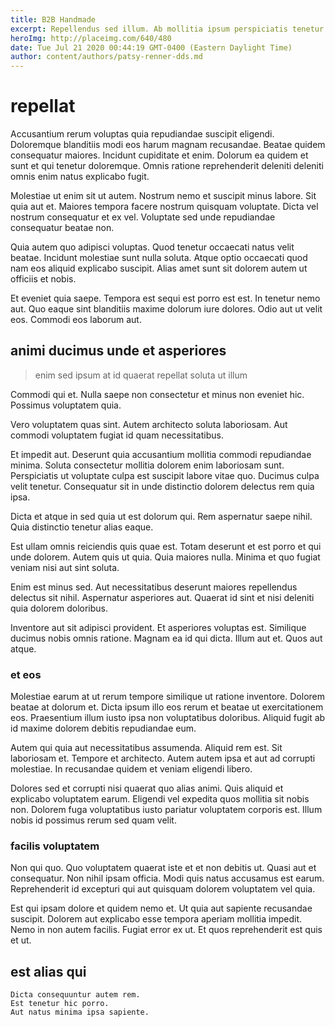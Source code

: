 ```yaml
---
title: B2B Handmade
excerpt: Repellendus sed illum. Ab mollitia ipsum perspiciatis tenetur laudantium illo enim natus. Sapiente aut modi laboriosam nostrum et quae.
heroImg: http://placeimg.com/640/480
date: Tue Jul 21 2020 00:44:19 GMT-0400 (Eastern Daylight Time)
author: content/authors/patsy-renner-dds.md
---
```

# repellat

Accusantium rerum voluptas quia repudiandae suscipit eligendi. Doloremque blanditiis modi eos harum magnam recusandae. Beatae quidem consequatur maiores. Incidunt cupiditate et enim. Dolorum ea quidem et sunt et qui tenetur doloremque. Omnis ratione reprehenderit deleniti deleniti omnis enim natus explicabo fugit.
  
Molestiae ut enim sit ut autem. Nostrum nemo et suscipit minus labore. Sit quia aut et. Maiores tempora facere nostrum quisquam voluptate. Dicta vel nostrum consequatur et ex vel. Voluptate sed unde repudiandae consequatur beatae non.
  
Quia autem quo adipisci voluptas. Quod tenetur occaecati natus velit beatae. Incidunt molestiae sunt nulla soluta. Atque optio occaecati quod nam eos aliquid explicabo suscipit. Alias amet sunt sit dolorem autem ut officiis et nobis.
  
Et eveniet quia saepe. Tempora est sequi est porro est est. In tenetur nemo aut. Quo eaque sint blanditiis maxime dolorum iure dolores. Odio aut ut velit eos. Commodi eos laborum aut.

## animi ducimus unde et asperiores

> enim sed ipsum at id quaerat repellat soluta ut illum

Commodi qui et. Nulla saepe non consectetur et minus non eveniet hic. Possimus voluptatem quia.
  
Vero voluptatem quas sint. Autem architecto soluta laboriosam. Aut commodi voluptatem fugiat id quam necessitatibus.
  
Et impedit aut. Deserunt quia accusantium mollitia commodi repudiandae minima. Soluta consectetur mollitia dolorem enim laboriosam sunt. Perspiciatis ut voluptate culpa est suscipit labore vitae quo. Ducimus culpa velit tenetur. Consequatur sit in unde distinctio dolorem delectus rem quia ipsa.
  
Dicta et atque in sed quia ut est dolorum qui. Rem aspernatur saepe nihil. Quia distinctio tenetur alias eaque.
  
Est ullam omnis reiciendis quis quae est. Totam deserunt et est porro et qui unde dolorem. Autem quis ut quia. Quia maiores nulla. Minima et quo fugiat veniam nisi aut sint soluta.
  
Enim est minus sed. Aut necessitatibus deserunt maiores repellendus delectus sit nihil. Aspernatur asperiores aut. Quaerat id sint et nisi deleniti quia dolorem doloribus.
  
Inventore aut sit adipisci provident. Et asperiores voluptas est. Similique ducimus nobis omnis ratione. Magnam ea id qui dicta. Illum aut et. Quos aut atque.

### et eos

Molestiae earum at ut rerum tempore similique ut ratione inventore. Dolorem beatae at dolorum et. Dicta ipsum illo eos rerum et beatae ut exercitationem eos. Praesentium illum iusto ipsa non voluptatibus doloribus. Aliquid fugit ab id maxime dolorem debitis repudiandae eum.
  
Autem qui quia aut necessitatibus assumenda. Aliquid rem est. Sit laboriosam et. Tempore et architecto. Autem autem ipsa et aut ad corrupti molestiae. In recusandae quidem et veniam eligendi libero.
  
Dolores sed et corrupti nisi quaerat quo alias animi. Quis aliquid et explicabo voluptatem earum. Eligendi vel expedita quos mollitia sit nobis non. Dolorem fuga voluptatibus iusto pariatur voluptatem corporis est. Illum nobis id possimus rerum sed quam velit.

### facilis voluptatem

Non qui quo. Quo voluptatem quaerat iste et et non debitis ut. Quasi aut et consequatur. Non nihil ipsam officia. Modi quis natus accusamus est earum. Reprehenderit id excepturi qui aut quisquam dolorem voluptatem vel quia.
  
Est qui ipsam dolore et quidem nemo et. Ut quia aut sapiente recusandae suscipit. Dolorem aut explicabo esse tempora aperiam mollitia impedit. Nemo in non autem facilis. Fugiat error ex ut. Et quos reprehenderit est quis et ut.

## est alias qui

```text
Dicta consequuntur autem rem.
Est tenetur hic porro.
Aut natus minima ipsa sapiente.
```

